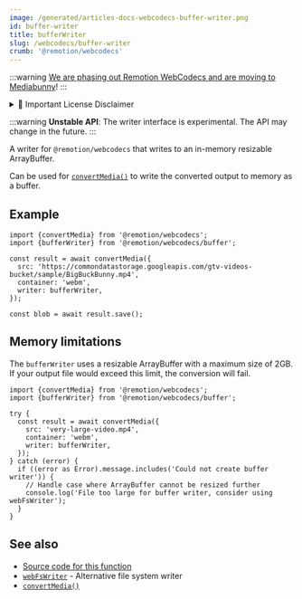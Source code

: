 ```yaml
---
image: /generated/articles-docs-webcodecs-buffer-writer.png
id: buffer-writer
title: bufferWriter
slug: /webcodecs/buffer-writer
crumb: '@remotion/webcodecs'
---
```


:::warning
[We are phasing out Remotion WebCodecs and are moving to Mediabunny](/blog/mediabunny)!
:::


<details>
  <summary>💼 Important License Disclaimer</summary>
  <LicenseDisclaimer />
</details>

:::warning
**Unstable API**: The writer interface is experimental. The API may change in the future.
:::

A writer for `@remotion/webcodecs` that writes to an in-memory resizable ArrayBuffer.

Can be used for [`convertMedia()`](/docs/webcodecs/convert-media) to write the converted output to memory as a buffer.

## Example

```tsx twoslash title="Using bufferWriter"
import {convertMedia} from '@remotion/webcodecs';
import {bufferWriter} from '@remotion/webcodecs/buffer';

const result = await convertMedia({
  src: 'https://commondatastorage.googleapis.com/gtv-videos-bucket/sample/BigBuckBunny.mp4',
  container: 'webm',
  writer: bufferWriter,
});

const blob = await result.save();
```

## Memory limitations

The `bufferWriter` uses a resizable ArrayBuffer with a maximum size of 2GB. If your output file would exceed this limit, the conversion will fail.

```tsx twoslash title="Error handling for large files"
import {convertMedia} from '@remotion/webcodecs';
import {bufferWriter} from '@remotion/webcodecs/buffer';

try {
  const result = await convertMedia({
    src: 'very-large-video.mp4',
    container: 'webm',
    writer: bufferWriter,
  });
} catch (error) {
  if ((error as Error).message.includes('Could not create buffer writer')) {
    // Handle case where ArrayBuffer cannot be resized further
    console.log('File too large for buffer writer, consider using webFsWriter');
  }
}
```

## See also

- [Source code for this function](https://github.com/remotion-dev/remotion/blob/main/packages/webcodecs/src/writers/buffer-implementation/writer.ts)
- [`webFsWriter`](/docs/webcodecs/web-fs-writer) - Alternative file system writer
- [`convertMedia()`](/docs/webcodecs/convert-media)
